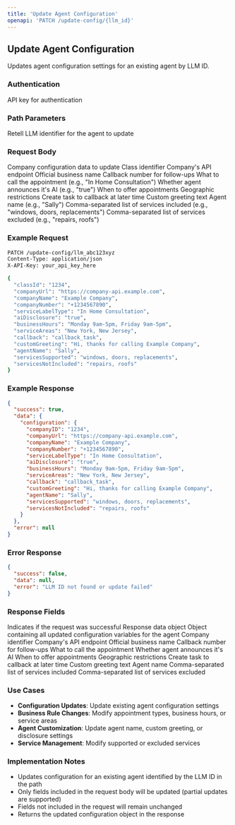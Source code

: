 ```yaml
---
title: 'Update Agent Configuration'
openapi: 'PATCH /update-config/{llm_id}'
---
```


## Update Agent Configuration

Updates agent configuration settings for an existing agent by LLM ID.

### Authentication

<ParamField path="header" type="string" name="X-API-Key" required>
  API key for authentication
</ParamField>

### Path Parameters

<ParamField path="path" type="string" name="llm_id" required>
  Retell LLM identifier for the agent to update
</ParamField>

### Request Body

<ParamField path="body" type="object" name="configData" required>
  Company configuration data to update
</ParamField>

<ParamField path="body" type="string" name="classId">
  Class identifier
</ParamField>

<ParamField path="body" type="string" name="companyUrl">
  Company's API endpoint
</ParamField>

<ParamField path="body" type="string" name="companyName">
  Official business name
</ParamField>

<ParamField path="body" type="string" name="companyNumber">
  Callback number for follow-ups
</ParamField>

<ParamField path="body" type="string" name="serviceLabelType">
  What to call the appointment (e.g., "In Home Consultation")
</ParamField>

<ParamField path="body" type="string" name="aiDisclosure">
  Whether agent announces it's AI (e.g., "true")
</ParamField>

<ParamField path="body" type="string" name="businessHours">
  When to offer appointments
</ParamField>

<ParamField path="body" type="string" name="serviceAreas">
  Geographic restrictions
</ParamField>

<ParamField path="body" type="string" name="callback">
  Create task to callback at later time
</ParamField>

<ParamField path="body" type="string" name="customGreeting">
  Custom greeting text
</ParamField>

<ParamField path="body" type="string" name="agentName">
  Agent name (e.g., "Sally")
</ParamField>

<ParamField path="body" type="string" name="servicesSupported">
  Comma-separated list of services included (e.g., "windows, doors, replacements")
</ParamField>

<ParamField path="body" type="string" name="servicesNotIncluded">
  Comma-separated list of services excluded (e.g., "repairs, roofs")
</ParamField>

### Example Request

```bash
PATCH /update-config/llm_abc123xyz
Content-Type: application/json
X-API-Key: your_api_key_here

{
  "classId": "1234",
  "companyUrl": "https://company-api.example.com",
  "companyName": "Example Company",
  "companyNumber": "+1234567890",
  "serviceLabelType": "In Home Consultation",
  "aiDisclosure": "true",
  "businessHours": "Monday 9am-5pm, Friday 9am-5pm",
  "serviceAreas": "New York, New Jersey",
  "callback": "callback_task",
  "customGreeting": "Hi, thanks for calling Example Company",
  "agentName": "Sally",
  "servicesSupported": "windows, doors, replacements",
  "servicesNotIncluded": "repairs, roofs"
}
```

### Example Response

```json
{
  "success": true,
  "data": {
    "configuration": {
      "companyID": "1234",
      "companyUrl": "https://company-api.example.com",
      "companyName": "Example Company",
      "companyNumber": "+1234567890",
      "serviceLabelType": "In Home Consultation",
      "aiDisclosure": "true",
      "businessHours": "Monday 9am-5pm, Friday 9am-5pm",
      "serviceAreas": "New York, New Jersey",
      "callback": "callback_task",
      "customGreeting": "Hi, thanks for calling Example Company",
      "agentName": "Sally",
      "servicesSupported": "windows, doors, replacements",
      "servicesNotIncluded": "repairs, roofs"
    }
  },
  "error": null
}
```

### Error Response

```json
{
  "success": false,
  "data": null,
  "error": "LLM ID not found or update failed"
}
```

### Response Fields

<ParamField path="response" type="boolean" name="success">
  Indicates if the request was successful
</ParamField>

<ParamField path="response" type="object" name="data">
  Response data object
</ParamField>

<ParamField path="response" type="object" name="data.configuration">
  Object containing all updated configuration variables for the agent
</ParamField>

<ParamField path="response" type="string" name="data.configuration.companyID">
  Company identifier
</ParamField>

<ParamField path="response" type="string" name="data.configuration.companyUrl">
  Company's API endpoint
</ParamField>

<ParamField path="response" type="string" name="data.configuration.companyName">
  Official business name
</ParamField>

<ParamField path="response" type="string" name="data.configuration.companyNumber">
  Callback number for follow-ups
</ParamField>

<ParamField path="response" type="string" name="data.configuration.serviceLabelType">
  What to call the appointment
</ParamField>

<ParamField path="response" type="string" name="data.configuration.aiDisclosure">
  Whether agent announces it's AI
</ParamField>

<ParamField path="response" type="string" name="data.configuration.businessHours">
  When to offer appointments
</ParamField>

<ParamField path="response" type="string" name="data.configuration.serviceAreas">
  Geographic restrictions
</ParamField>

<ParamField path="response" type="string" name="data.configuration.callback">
  Create task to callback at later time
</ParamField>

<ParamField path="response" type="string" name="data.configuration.customGreeting">
  Custom greeting text
</ParamField>

<ParamField path="response" type="string" name="data.configuration.agentName">
  Agent name
</ParamField>

<ParamField path="response" type="string" name="data.configuration.servicesSupported">
  Comma-separated list of services included
</ParamField>

<ParamField path="response" type="string" name="data.configuration.servicesNotIncluded">
  Comma-separated list of services excluded
</ParamField>

### Use Cases

- **Configuration Updates**: Update existing agent configuration settings
- **Business Rule Changes**: Modify appointment types, business hours, or service areas
- **Agent Customization**: Update agent name, custom greeting, or disclosure settings
- **Service Management**: Modify supported or excluded services

### Implementation Notes

- Updates configuration for an existing agent identified by the LLM ID in the path
- Only fields included in the request body will be updated (partial updates are supported)
- Fields not included in the request will remain unchanged
- Returns the updated configuration object in the response

